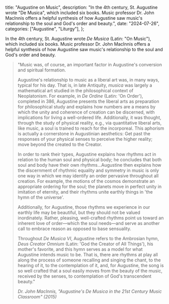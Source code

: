  title: "Augustine on Music",
  description: "In the 4th century, St. Augustine wrote \"De Musica\", which included six books. Music professor Dr. John MacInnis offers a helpful synthesis of how Augustine saw music's relationship to the soul and God's order and beauty.",
  date: "2024-07-26",
  categories: ["Augustine", "Liturgy"],
};

In the 4th century, St. Augustine wrote *De Musica* (Latin: "On Music"), which included six books. Music professor Dr. John MacInnis offers a helpful synthesis of how Augustine saw music's relationship to the soul and God's order and beauty.

> "Music was, of course, an important factor in Augustine's conversion and spiritual formation.
>
> Augustine's relationship to music as a liberal art was, in many ways, typical for his day. That is, in late Antiquity, *musica* was largely a mathematical art studied in the philosophical context of Neoplatonism. For example, in *De Ordine* (Latin: 'On Order'), completed in 386, Augustine presents the liberal arts as preparation for philosophical study and explains how numbers are a means by which the unity and coherence of creation can be discerned, with implications for living a well-ordered life. Additionally, it was thought, through the study of physical reality, e.g., via quantitative liberal arts, like music, a soul is trained to reach for the incorporeal. This aphorism is actually a cornerstone in Augustinian aesthetics: Get past the responses of your physical senses to perceive the higher reality; move beyond the created to the Creator.
>
> In order to rank their types, Augustine explains how rhythms act in relation to the human soul and physical body; he concludes that both soul and body have their own rhythms…Augustine then explains how the discernment of rhythmic equality and symmetry in music is only one way in which we may identify an order pervasive throughout all creation. For example, the motions of the cosmos demonstrate an appropriate ordering for the soul; the planets move in perfect unity in imitation of eternity, and their rhythms unite earthly things in 'the hymn of the universe'.
>
> Additionally, for Augustine, those rhythms we experience in our earthly life may be beautiful, but they should not be valued inordinately. Rather, pleasing, well-crafted rhythms point us toward an inherent love of order—which the soul needs—and serve as another call to embrace reason as opposed to base sensuality.
>
> Throughout *De Musica VI*, Augustine refers to the Ambrosian hymn, *Deus Creator Omnium* (Latin: 'God the Creator of All Things'), his mother's favorite, and this hymn serves as a model for what Augustine intends music to be. That is, there are rhythms at play all along the process of someone recalling and singing the chant, to the hearing of it, to the contemplation of it, and, for Augustine, the song is so well crafted that a soul easily moves from the beauty of the music, received by the senses, to contemplation of God's transcendent beauty."
>
> <cite>Dr. John MacInnis, "Augustine's De Musica in the 21st Century Music Classroom" (2015)</cite>
